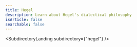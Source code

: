 ---
title: Hegel
description: Learn about Hegel's dialectical philosophy
isArticle: false
searchable: false
---


<SubdirectoryLanding 
    subdirectory={"hegel"}
/>
